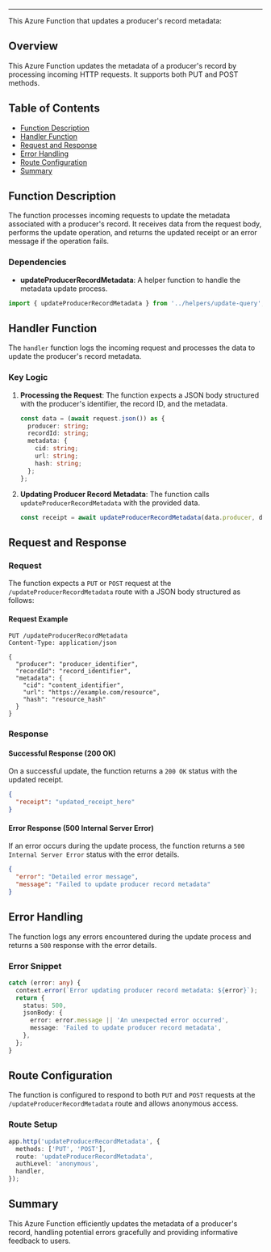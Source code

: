 
<HeaderTitle
  title="Azure Function: Update Producer Record Metadata"
  source="https://github.com/your-repo-path-to-timerTrigger"
/>

---

This Azure Function that updates a producer's record metadata:

## Overview

This Azure Function updates the metadata of a producer's record by processing incoming HTTP requests. It supports both PUT and POST methods.

## Table of Contents

- [Function Description](#function-description)
- [Handler Function](#handler-function)
- [Request and Response](#request-and-response)
- [Error Handling](#error-handling)
- [Route Configuration](#route-configuration)
- [Summary](#summary)

## Function Description

The function processes incoming requests to update the metadata associated with a producer's record. It receives data from the request body, performs the update operation, and returns the updated receipt or an error message if the operation fails.

### Dependencies

- **updateProducerRecordMetadata**: A helper function to handle the metadata update process.

```typescript
import { updateProducerRecordMetadata } from '../helpers/update-query';
```

## Handler Function

The `handler` function logs the incoming request and processes the data to update the producer's record metadata.

### Key Logic

1. **Processing the Request**:
   The function expects a JSON body structured with the producer's identifier, the record ID, and the metadata.

   ```typescript
   const data = (await request.json()) as {
     producer: string;
     recordId: string;
     metadata: {
       cid: string;
       url: string;
       hash: string;
     };
   };
   ```

2. **Updating Producer Record Metadata**:
   The function calls `updateProducerRecordMetadata` with the provided data.

   ```typescript
   const receipt = await updateProducerRecordMetadata(data.producer, data.recordId, data.metadata);
   ```

## Request and Response

### Request

The function expects a `PUT` or `POST` request at the `/updateProducerRecordMetadata` route with a JSON body structured as follows:

#### Request Example

```http
PUT /updateProducerRecordMetadata
Content-Type: application/json

{
  "producer": "producer_identifier",
  "recordId": "record_identifier",
  "metadata": {
    "cid": "content_identifier",
    "url": "https://example.com/resource",
    "hash": "resource_hash"
  }
}
```

### Response

#### Successful Response (200 OK)

On a successful update, the function returns a `200 OK` status with the updated receipt.

```json
{
  "receipt": "updated_receipt_here"
}
```

#### Error Response (500 Internal Server Error)

If an error occurs during the update process, the function returns a `500 Internal Server Error` status with the error details.

```json
{
  "error": "Detailed error message",
  "message": "Failed to update producer record metadata"
}
```

## Error Handling

The function logs any errors encountered during the update process and returns a `500` response with the error details.

### Error Snippet

```typescript
catch (error: any) {
  context.error(`Error updating producer record metadata: ${error}`);
  return {
    status: 500,
    jsonBody: {
      error: error.message || 'An unexpected error occurred',
      message: 'Failed to update producer record metadata',
    },
  };
}
```

## Route Configuration

The function is configured to respond to both `PUT` and `POST` requests at the `/updateProducerRecordMetadata` route and allows anonymous access.

### Route Setup

```typescript
app.http('updateProducerRecordMetadata', {
  methods: ['PUT', 'POST'],
  route: 'updateProducerRecordMetadata',
  authLevel: 'anonymous',
  handler,
});
```

## Summary

This Azure Function efficiently updates the metadata of a producer's record, handling potential errors gracefully and providing informative feedback to users.

